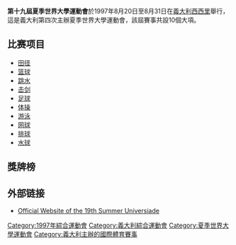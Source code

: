 {{Universiade infobox |
 Name = 第十九屆夏季世界大學運動會 |
| Host city ={{ITA}}[[西西里|西西里]]
| Nations participating = 124 |
 Athletes participating = 3,949 |
 Events = 10大項 |
 Opening ceremony = 8月20日 |
 Closing ceremony = 8月31日 |
 Officially opened by =  |
 Athlete's Oath = |
 Judge's Oath = |
 Torch Lighter = [[Anarita_Sidotti|Anarita Sidotti]] |
 Stadium = [[巴爾貝拉球場|巴爾貝拉球場]]/[[Stadio_Angelo_Massimino|Stadio Angelo Massimino]] |
| previous = [[1995年夏季世界大學運動會|1995]]
| next = [[1999年夏季世界大學運動會|1999]]|-
}}

{{Location map+|Italy|width=250|float=none}
 |alt=西西里在意大利
 |caption=西西里在意大利的位置
 |places=
  {{Location map~ | Italy
   | label = 西西里
   | background=white
   | lat_deg=37
   | lat_min=30
   | lon_deg=14
  }}
 | link=[[西西里|西西里]]
}}

'''第十九屆夏季世界大學運動會'''於1997年8月20日至8月31日在[[義大利|義大利]][[西西里|西西里]]舉行，這是義大利第四次主辦夏季世界大學運動會，該屆賽事共設10個大項。

== 比赛项目 ==
* [[田径|田径]]
* [[篮球|篮球]]
* [[跳水|跳水]]
* [[击剑|击剑]]
* [[足球|足球]]
* [[体操|体操]]
* [[游泳|游泳]]
* [[网球|网球]]
* [[排球|排球]]
* [[水球|水球]]

==獎牌榜==
{{Medals table
 | caption        = 
 | host           = ITA
 | flag_template  = flagIOC2
 | event          = 1997年夏季世界大學運動會
 | team           = 
 | gold_USA = 20 | silver_USA = 19 | bronze_USA = 22
 | gold_UKR = 17 | silver_UKR = 6 | bronze_UKR = 4
 | gold_JPN = 14 | silver_JPN = 8 | bronze_JPN = 11
 | gold_RUS = 10 | silver_RUS = 14 | bronze_RUS = 10
 | gold_CHN = 10 | silver_CHN = 9 | bronze_CHN = 7 
 | gold_ITA = 7 | silver_ITA = 14 | bronze_ITA = 10 | host_ITA = yes
 | gold_CUB = 7 | silver_CUB = 11 | bronze_CUB = 4
 | gold_HUN = 7 | silver_HUN = 4 | bronze_HUN = 1
 | gold_KOR = 5 | silver_KOR = 3 | bronze_KOR = 2
 | gold_SVK = 4 | silver_SVK = 0 | bronze_SVK = 2
 | gold_ROU = 3 | silver_ROU = 4 | bronze_ROU = 6
 | gold_BLR = 3 | silver_BLR = 2 | bronze_BLR = 3
 | gold_BRA = 3 | silver_BRA = 2 | bronze_BRA = 1
 | gold_FRA = 2 | silver_FRA = 4 | bronze_FRA = 6
 | gold_AUS = 2 | silver_AUS = 3 | bronze_AUS = 5
 | gold_RSA = 2 | silver_RSA = 2 | bronze_RSA = 2
 | gold_GER = 2 | silver_GER = 1 | bronze_GER = 8
 | gold_GBR = 2 | silver_GBR = 1 | bronze_GBR = 3
 | gold_TPE = 2 | silver_TPE = 1 | bronze_TPE = 1
 | gold_NGR = 2 | silver_NGR = 0 | bronze_NGR = 0
 | gold_CZE = 1 | silver_CZE = 4 | bronze_CZE = 4
 | gold_MEX = 1 | silver_MEX = 2 | bronze_MEX = 1
 | gold_NED = 1 | silver_NED = 2 | bronze_NED = 1
 | gold_POL = 1 | silver_POL = 1 | bronze_POL = 5
 | gold_GRE = 1 | silver_GRE = 0 | bronze_GRE = 0
 | gold_CAN = 0 | silver_CAN = 4 | bronze_CAN = 4
 | gold_JAM = 0 | silver_JAM = 2 | bronze_JAM = 1
 | gold_KEN = 0 | silver_KEN = 1 | bronze_KEN = 1
 | gold_POR = 0 | silver_POR = 1 | bronze_POR = 1
 | gold_BEL = 0 | silver_BEL = 1 | bronze_BEL = 0
 | gold_ISR = 0 | silver_ISR = 1 | bronze_ISR = 0
 | gold_ESP = 0 | silver_ESP = 1 | bronze_ESP = 0
 | gold_AUT = 0 | silver_AUT = 0 | bronze_AUT = 3
 | gold_SLO = 0 | silver_SLO = 0 | bronze_SLO = 2
 | gold_BUL = 0 | silver_BUL = 0 | bronze_BUL = 1
 | gold_CRO = 0 | silver_CRO = 0 | bronze_CRO = 1
 | gold_CYP = 0 | silver_CYP = 0 | bronze_CYP = 1
 | gold_QAT = 0 | silver_QAT = 0 | bronze_QAT = 1
}}

== 外部链接 ==
*[https://web.archive.org/web/20121002042553/http://www.ulb.ac.be//assoc/fisu/html/sicily.html Official Website of the 19th Summer Universiade]
{{世界大學運動會}}

[[Category:1997年綜合運動會|Category:1997年綜合運動會]]
[[Category:義大利綜合運動會|Category:義大利綜合運動會]]
[[Category:夏季世界大學運動會|Category:夏季世界大學運動會]]
[[Category:義大利主辦的國際體育賽事|Category:義大利主辦的國際體育賽事]]